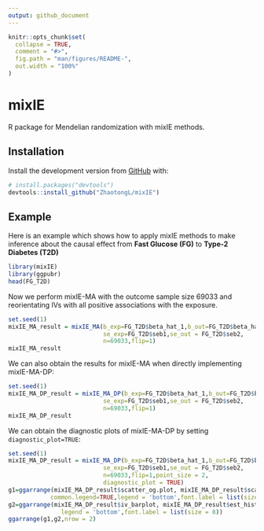 ```yaml
---
output: github_document
---
```


<!-- README.md is generated from README.Rmd. Please edit that file -->

```r
knitr::opts_chunk$set(
  collapse = TRUE,
  comment = "#>",
  fig.path = "man/figures/README-",
  out.width = "100%"
)
```

# mixIE

<!-- badges: start -->
<!-- badges: end -->

R package for Mendelian randomization with mixIE methods.

## Installation

<!-- You can install the released version of mixIE from [CRAN](https://CRAN.R-project.org) with:

``` r
install.packages("mixIE")
```

-->

Install the development version from [GitHub](https://github.com/) with:

``` r
# install.packages("devtools")
devtools::install_github("ZhaotongL/mixIE")
```
## Example

Here is an example which shows how to apply mixIE methods to make inference about the causal effect from **Fast Glucose (FG)** to **Type-2 Diabetes (T2D)**

```r
library(mixIE)
library(ggpubr)
head(FG_T2D)
```

Now we perform mixIE-MA with the outcome sample size 69033 and reorientating IVs with all positive associations with the exposure.

```r
set.seed(1)
mixIE_MA_result = mixIE_MA(b_exp=FG_T2D$beta_hat_1,b_out=FG_T2D$beta_hat_2,
                           se_exp=FG_T2D$seb1,se_out = FG_T2D$seb2,
                           n=69033,flip=1)
mixIE_MA_result
```

We can also obtain the results for mixIE-MA when directly implementing mixIE-MA-DP:
```r
set.seed(1)
mixIE_MA_DP_result = mixIE_MA_DP(b_exp=FG_T2D$beta_hat_1,b_out=FG_T2D$beta_hat_2,
                           se_exp=FG_T2D$seb1,se_out = FG_T2D$seb2,
                           n=69033,flip=1)
mixIE_MA_DP_result
```

We can obtain the diagnostic plots of mixIE-MA-DP by setting `diagnostic_plot=TRUE`:
```r
set.seed(1)
mixIE_MA_DP_result = mixIE_MA_DP(b_exp=FG_T2D$beta_hat_1,b_out=FG_T2D$beta_hat_2,
                           se_exp=FG_T2D$seb1,se_out = FG_T2D$seb2,
                           n=69033,flip=1,point_size = 2,
                           diagnostic_plot = TRUE) 
g1=ggarrange(mixIE_MA_DP_result$scatter_og.plot, mixIE_MA_DP_result$scatter_dp.plot,labels =c("A:mixIE-MA", "B:mixIE-MA-DP"),
            common.legend=TRUE,legend = 'bottom',font.label = list(size = 8))
g2=ggarrange(mixIE_MA_DP_result$iv_barplot, mixIE_MA_DP_result$est_hist,labels =c("C", "D"),
               legend = 'bottom',font.label = list(size = 8))
ggarrange(g1,g2,nrow = 2)
```


